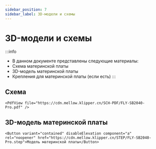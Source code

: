 ```yaml
---
sidebar_position: 7
sidebar_label: 3D-модели и схемы
---
```




# 3D-модели и схемы

:::info
* В данном документе представлены следующие материалы:
* Схема материнской платы
* 3D-модель материнской платы
* Крепления для материнской платы (если есть)
:::

## Схема

    <PdfView file="https://cdn.mellow.klipper.cn/SCH-PDF/FLY-SB2040-Pro.pdf" />


## 3D-модель материнской платы

    <Button variant="contained" disableElevation component="a" rel="noopener" href="https://cdn.mellow.klipper.cn/STEP/FLY-SB2040-Pro.step">Модель материнской платы</Button>
